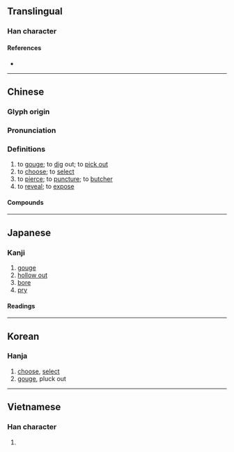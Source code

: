 {{also|刔}}
{{character info}}
==Translingual==

===Han character===
{{Han char|rn=64|rad=手|as=04|sn=7|four=55030|canj=QDK|ids=⿰扌夬}}

====References====
* {{Han ref|kx=0420.200|dkj=11873|dj=0767.210|hdz=31844.060|uh=6289|ud=25225|bh=A7E0|bd=42976}}

----

==Chinese==
{{zh-forms|alt=決}}

===Glyph origin===
{{Han etym}}

===Pronunciation===
{{zh-pron
|m=jué
|c=kyut3
|mn=koat
|mc=y
|oc=y
|cat=v
}}

===Definitions===
{{zh-hanzi}}

# to [[gouge]]; to [[dig]] out; to [[pick out]]
# to [[choose]]; to [[select]]
# to [[pierce]]; to [[puncture]]; to [[butcher]]
# to [[reveal]]; to [[expose]]

====Compounds====
{{zh-der|伍員抉目|剔抉|怒猊抉石|抉剔|抉擇|抉擿|抉瑕掩瑜|抉瑕擿釁|抉目|掀雷抉電|搜奇抉怪|爬梳剔抉|爬羅剔抉|鉤隱抉微}}

----

==Japanese==

===Kanji===
{{ja-kanji|grade=|rs=手04}}

# [[gouge]]
# [[hollow out]]
# [[bore]]
# [[pry]]

====Readings====
{{ja-readings
|on=けつ
|kun=えぐ-る
}}

----

==Korean==

===Hanja===
{{ko-hanja|hangeul=결|eumhun=|rv=gyeol|mr=kyŏl|y=kyel}}

# [[choose]], [[select]]
# [[gouge]], pluck out

----

==Vietnamese==

===Han character===
{{vi-readings|reading=khoét, quyết, quét, quẹt, quạt|rs=手04}}

# {{rfdef|vi|sort=手04}}